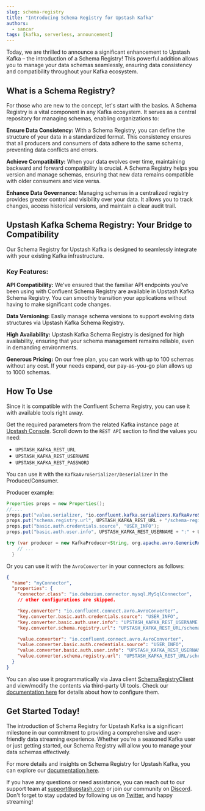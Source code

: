 ```yaml
---
slug: schema-registry
title: "Introducing Schema Registry for Upstash Kafka"
authors:
  - sancar
tags: [kafka, serverless, announcement]
---
```


Today, we are thrilled to announce a significant enhancement to Upstash Kafka – the introduction of a Schema Registry! This powerful addition allows you to manage your data schemas seamlessly, ensuring data consistency and compatibility throughout your Kafka ecosystem.

## What is a Schema Registry?

For those who are new to the concept, let's start with the basics. A Schema Registry is a vital component in any Kafka ecosystem. It serves as a central repository for managing schemas, enabling organizations to:

**Ensure Data Consistency:** With a Schema Registry, you can define the structure of your data in a standardized format. This consistency ensures that all producers and consumers of data adhere to the same schema, preventing data conflicts and errors.

**Achieve Compatibility:** When your data evolves over time, maintaining backward and forward compatibility is crucial. A Schema Registry helps you version and manage schemas, ensuring that new data remains compatible with older consumers and vice versa.

**Enhance Data Governance:** Managing schemas in a centralized registry provides greater control and visibility over your data. It allows you to track changes, access historical versions, and maintain a clear audit trail.

## Upstash Kafka Schema Registry: Your Bridge to Compatibility

Our Schema Registry for Upstash Kafka is designed to seamlessly integrate with your existing Kafka infrastructure.

### Key Features:

**API Compatibility:** We've ensured that the familiar API endpoints you've been using with Confluent Schema Registry are available in Upstash Kafka Schema Registry. You can smoothly transition your applications without having to make significant code changes.

**Data Versioning:** Easily manage schema versions to support evolving data structures via Upstash Kafka Schema Registry.

**High Availability:** Upstash Kafka Schema Registry is designed for high availability, ensuring that your schema management remains reliable, even in demanding environments.

**Generous Pricing:** On our free plan, you can work with up to 100 schemas without any cost. If your needs expand, our pay-as-you-go plan allows up to 1000 schemas.

## How To Use

Since it is compatible with the Confluent Schema Registry, you can use it with available tools right away.

Get the required parameters from the related Kafka instance page at [Upstash Console](https://console.upstash.com).
Scroll down to the `REST API` section to find the values you need:

- `UPSTASH_KAFKA_REST_URL`
- `UPSTASH_KAFKA_REST_USERNAME`
- `UPSTASH_KAFKA_REST_PASSWORD`

You can use it with the `KafkaAvroSerializer/Deserializer` in the Producer/Consumer.

Producer example:

```java
Properties props = new Properties();
//....
props.put("value.serializer, "io.confluent.kafka.serializers.KafkaAvroSerializer");
props.put("schema.registry.url", UPSTASH_KAFKA_REST_URL + "/schema-registry");
props.put("basic.auth.credentials.source", "USER_INFO");
props.put("basic.auth.user.info", UPSTASH_KAFKA_REST_USERNAME + ":" + UPSTASH_KAFKA_REST_PASSWORD);

try (var producer = new KafkaProducer<String, org.apache.avro.GenericRecord>(props)) {
    // ...
  }
```

Or you can use it with the `AvroConverter` in your connectors as follows:

```json
{
  "name": "myConnector",
  "properties": {
    "connector.class": "io.debezium.connector.mysql.MySqlConnector",
    // other configurations are skipped.

    "key.converter": "io.confluent.connect.avro.AvroConverter",
    "key.converter.basic.auth.credentials.source": "USER_INFO",
    "key.converter.basic.auth.user.info": "UPSTASH_KAFKA_REST_USERNAME:UPSTASH_KAFKA_REST_PASSWORD",
    "key.converter.schema.registry.url": "UPSTASH_KAFKA_REST_URL/schema-registry",

    "value.converter": "io.confluent.connect.avro.AvroConverter",
    "value.converter.basic.auth.credentials.source": "USER_INFO",
    "value.converter.basic.auth.user.info": "UPSTASH_KAFKA_REST_USERNAME:UPSTASH_KAFKA_REST_PASSWORD",
    "value.converter.schema.registry.url": "UPSTASH_KAFKA_REST_URL/schema-registry"
  }
}
```

You can also use it programmatically via Java client [SchemaRegistryClient](https://github.com/confluentinc/schema-registry/blob/master/client/src/main/java/io/confluent/kafka/schemaregistry/client/SchemaRegistryClient.java) and
view/modify the contents via third-party UI tools. Check our [documentation here](https://upstash.com/docs/kafka/schema-registry/schemahowto) for details about how to configure them.

## Get Started Today!

The introduction of Schema Registry for Upstash Kafka is a significant milestone in our commitment to providing a comprehensive and user-friendly data streaming experience. Whether you're a seasoned Kafka user or just getting started, our Schema Registry will allow you to manage your data schemas effectively.

For more details and insights on Schema Registry for Upstash Kafka, you can explore our [documentation here](https://upstash.com/docs/kafka/schema-registry/schemaintroduction).

If you have any questions or need assistance, you can reach out to our support team at [support@upstash.com](mailto:support@upstash.com) or join our community on [Discord](https://discord.gg/w9SenAtbme).
Don't forget to stay updated by following us on [Twitter](https://twitter.com/upstash), and happy streaming!
